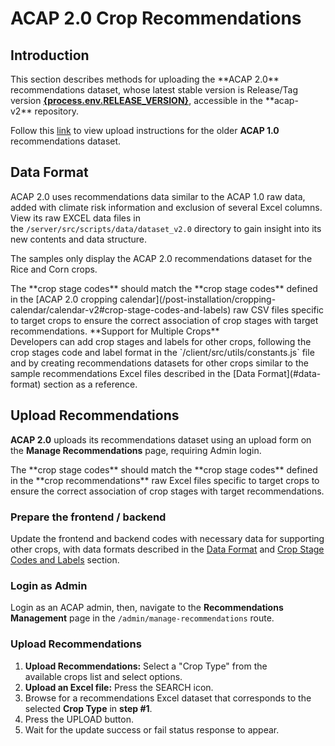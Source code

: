 
# ACAP 2.0 Crop Recommendations

## Introduction

<Callout type="info" emoji="ℹ️">
This section describes methods for uploading the **ACAP 2.0** recommendations dataset, whose latest stable version is Release/Tag version <a href={process.env.RELEASE_PAGE ?? "#"} target="_blank" rel="noreferrer"><b>{process.env.RELEASE_VERSION}</b></a>, accessible in the **acap-v2** repository.

Follow this [link](/post-installation/recommendations/recommendations-v1) to view upload instructions for the older **ACAP 1.0** recommendations dataset.
</Callout>

## Data Format

ACAP 2.0 uses recommendations data similar to the ACAP 1.0 raw data, added with climate risk information and exclusion of several Excel columns. View its raw EXCEL data files in the `/server/src/scripts/data/dataset_v2.0` directory to gain insight into its new contents and data structure.

The samples only display the ACAP 2.0 recommendations dataset for the Rice and Corn crops.

<FileTree>
  <FileTree.Folder name="server" defaultOpen>
    <FileTree.Folder name="src" defaultOpen>
      <FileTree.Folder name="scripts" defaultOpen>
        <FileTree.Folder name="data" defaultOpen>
          <FileTree.Folder name="dataset_v2" defaultOpen>
            <FileTree.File name="rice_cropping_calendar.xlsx" />
            <FileTree.File name="corn_recommendations_v3.xlsx" />
          </FileTree.Folder>
        </FileTree.Folder>
      </FileTree.Folder>
    </FileTree.Folder>
  </FileTree.Folder>
</FileTree>

<Callout type="warning">
The **crop stage codes** should match the **crop stage codes** defined in the [ACAP 2.0 cropping calendar](/post-installation/cropping-calendar/calendar-v2#crop-stage-codes-and-labels) raw CSV files specific to target crops to ensure the correct association of crop stages with target recommendations.
</Callout>

<Callout>
**Support for Multiple Crops** <br />
Developers can add crop stages and labels for other crops, following the crop stages code and label format in the `/client/src/utils/constants.js` file and by creating recommendations datasets for other crops similar to the sample recommendations Excel files described in the [Data Format](#data-format) section as a reference.
</Callout>

## Upload Recommendations

**ACAP 2.0** uploads its recommendations dataset using an upload form on the **Manage Recommendations** page, requiring Admin login.

<Callout type="warning">
The **crop stage codes** should match the **crop stage codes** defined in the **crop recommendations** raw Excel files specific to target crops to ensure the correct association of crop stages with target recommendations.
</Callout>

<Steps>

### Prepare the frontend / backend

Update the frontend and backend codes with necessary data for supporting other crops, with data formats described in the [Data Format](#data-format) and [Crop Stage Codes and Labels](#crop-stage-codes-and-labels) section.

### Login as Admin

Login as an ACAP admin, then, navigate to the **Recommendations Management** page in the `/admin/manage-recommendations` route.

### Upload Recommendations

1. **Upload Recommendations:** Select a "Crop Type" from the available crops list and select options.
2. **Upload an Excel file:** Press the SEARCH icon.
3. Browse for a recommendations Excel dataset that corresponds to the selected **Crop Type** in **step #1**.
4. Press the UPLOAD button.
5. Wait for the update success or fail status response to appear.

</Steps>